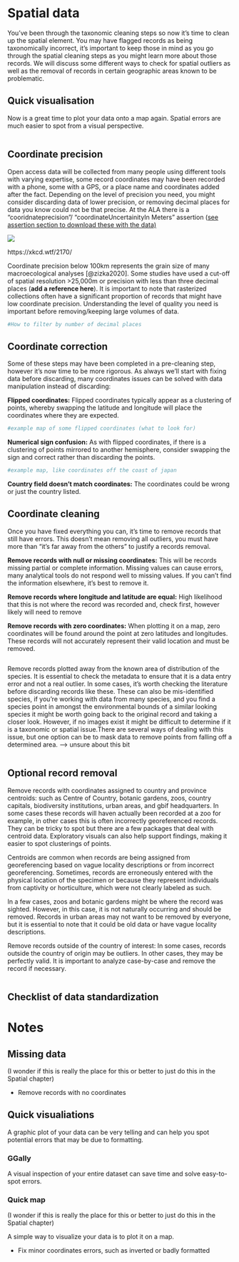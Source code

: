 # Spatial data {#sec-spatial}

You've been through the taxonomic cleaning steps so now it's time to clean up the spatial element. You may have flagged records as being taxonomically incorrect, it's important to keep those in mind as you go through the spatial cleaning steps as you might learn more about those records. We will discuss some different ways to check for spatial outliers as well as the removal of records in certain geographic areas known to be problematic.

## Quick visualisation

Now is a great time to plot your data onto a map again. Spatial errors are much easier to spot from a visual perspective.

```r

```

## Coordinate precision

Open access data will be collected from many people using different tools with varying expertise, some record coordinates may have been recorded with a phone, some with a GPS, or a place name and coordinates added after the fact. Depending on the level of precision you need, you might consider discarding data of lower precision, or removing decimal places for data you know could not be that precise. At the ALA there is a "cooridnateprecision"/ "coordinateUncertainityIn Meters" assertion ([see assertion section to download these with the data)]{.underline}

![](images/image-613988507.png)

https://xkcd.wtf/2170/

Coordinate precision below 100km represents the grain size of many macroecological analyses \[@zizka2020\]. Some studies have used a cut-off of spatial resolution \>25,000m or precision with less than three decimal places (**add a reference here**). It is important to note that rasterized collections often have a significant proportion of records that might have low coordinate precision. Understanding the level of quality you need is important before removing/keeping large volumes of data.

```r
#How to filter by number of decimal places
```

## Coordinate correction

Some of these steps may have been completed in a pre-cleaning step, however it's now time to be more rigorous. As always we'll start with fixing data before discarding, many coordinates issues can be solved with data manipulation instead of discarding:

**Flipped coordinates:** Flipped coordinates typically appear as a clustering of points, whereby swapping the latitude and longitude will place the coordinates where they are expected.

```r
#example map of some flipped coordinates (what to look for)
```

**Numerical sign confusion:** As with flipped coordinates, if there is a clustering of points mirrored to another hemisphere, consider swapping the sign and correct rather than discarding the points.

```r
#example map, like coordinates off the coast of japan
```

**Country field doesn't match coordinates:** The coordinates could be wrong or just the country listed.

## Coordinate cleaning

Once you have fixed everything you can, it's time to remove records that still have errors. This doesn't mean removing all outliers, you must have more than "it's far away from the others" to justify a records removal.

**Remove records with null or missing coordinates:** This will be records missing partial or complete information. Missing values can cause errors, many analytical tools do not respond well to missing values. If you can't find the information elsewhere, it's best to remove it.

**Remove records where longitude and latitude are equal:** High likelihood that this is not where the record was recorded and, check first, however likely will need to remove

**Remove records with zero coordinates:** When plotting it on a map, zero coordinates will be found around the point at zero latitudes and longitudes. These records will not accurately represent their valid location and must be removed.

```r

```

Remove records plotted away from the known area of distribution of the species. It is essential to check the metadata to ensure that it is a data entry error and not a real outlier. In some cases, it's worth checking the literature before discarding records like these. These can also be mis-identified species, if you're working with data from many species, and you find a species point in amongst the environmental bounds of a similar looking species it might be worth going back to the original record and taking a closer look. However, if no images exist it might be difficult to determine if it is a taxonomic or spatial issue.There are several ways of dealing with this issue, but one option can be to mask data to remove points from falling off a determined area. --\> unsure about this bit

```r

```

## Optional record removal

Remove records with coordinates assigned to country and province centroids: such as Centre of Country, botanic gardens, zoos, country capitals, biodiversity institutions, urban areas, and gbif headquarters. In some cases these records will haven actually been recorded at a zoo for example, in other cases this is often incorrectly georeferenced records. They can be tricky to spot but there are a few packages that deal with centroid data. Exploratory visuals can also help support findings, making it easier to spot clusterings of points.

Centroids are common when records are being assigned from georeferencing based on vague locality descriptions or from incorrect georeferencing. Sometimes, records are erroneously entered with the physical location of the specimen or because they represent individuals from captivity or horticulture, which were not clearly labeled as such.

In a few cases, zoos and botanic gardens might be where the record was sighted. However, in this case, it is not naturally occurring and should be removed. Records in urban areas may not want to be removed by everyone, but it is essential to note that it could be old data or have vague locality descriptions.

Remove records outside of the country of interest: In some cases, records outside the country of origin may be outliers. In other cases, they may be perfectly valid. It is important to analyze case-by-case and remove the record if necessary.

```r

```

## Checklist of data standardization


# Notes
## Missing data

(I wonder if this is really the place for this or better to just do this in the Spatial chapter)

-   Remove records with no coordinates

## Quick visualiations

A graphic plot of your data can be very telling and can help you spot potential errors that may be due to formatting.

### GGally

A visual inspection of your entire dataset can save time and solve easy-to-spot errors.

### Quick map

(I wonder if this is really the place for this or better to just do this in the Spatial chapter)

A simple way to visualize your data is to plot it on a map.

-   Fix minor coordinates errors, such as inverted or badly formatted

```r

```

### 
